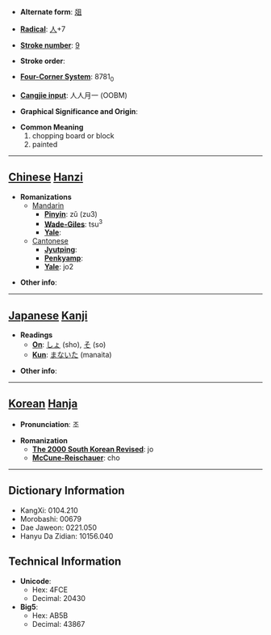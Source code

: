 * '''Alternate form''': [[爼]]

* '''[[Wiktionary:Chinese radical index| Radical]]''': [[Wiktionary:Chinese radical index 人|人]]+7

* '''[[Wiktionary:Chinese total strokes index|Stroke number]]''': [[Wiktionary:Chinese total strokes index 9|9]]

* '''Stroke order''': 

* '''[[Wiktionary:Chinese four corner index|Four-Corner System]]''': 8781<sub>0</sub>

* '''[[Wiktionary:Chinese Cangjie index|Cangjie input]]''': 人人月一 (OOBM)

* '''Graphical Significance and Origin''': 

* '''Common Meaning'''
*#chopping board or block
*# painted


----

== [[Chinese]] [[Hanzi]] ==

* '''Romanizations'''
** [[Mandarin]]
*** '''[[Pinyin]]''': zǔ (zu3)
*** '''[[Wade-Giles]]''': tsu<sup>3</sup>
*** '''[[Yale]]''': 
**[[Cantonese]]
***'''[[Jyutping]]''':
***'''[[Penkyamp]]''': 
***'''[[Yale]]''': jo2

* '''Other info''': 

----

== [[Japanese]] [[Kanji]] ==

* '''Readings'''
** '''[[On]]''': [[しょ]] (sho), [[そ]] (so)
** '''[[Kun]]''': [[まないた]] (manaita)

* '''Other info''':  

----

== [[Korean]] [[Hanja]] ==

* '''Pronunciation''': 조

* '''Romanization'''
** '''[[The 2000 South Korean Revised Romanization|The 2000 South Korean Revised]]''': jo
** '''[[McCune-Reischauer]]''': cho

----

== Dictionary Information ==

* KangXi: 0104.210
* Morobashi: 00679
* Dae Jaweon: 0221.050
* Hanyu Da Zidian: 10156.040

== Technical Information ==

* '''Unicode''':
** Hex: 4FCE
** Decimal: 20430
* '''Big5''':
** Hex: AB5B
** Decimal: 43867
